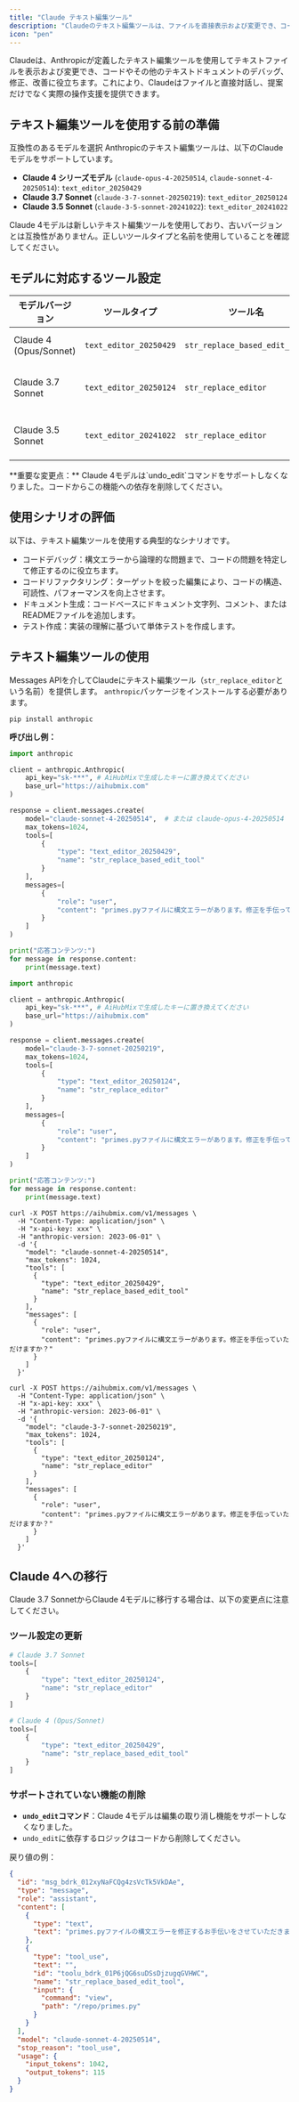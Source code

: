 ```yaml
---
title: "Claude テキスト編集ツール"
description: "Claudeのテキスト編集ツールは、ファイルを直接表示および変更でき、コードのデバッグ、ドキュメントの改善、より効率的な人間とAIのコラボレーションを実現します。"
icon: "pen"
---
```


Claudeは、Anthropicが定義したテキスト編集ツールを使用してテキストファイルを表示および変更でき、コードやその他のテキストドキュメントのデバッグ、修正、改善に役立ちます。これにより、Claudeはファイルと直接対話し、提案だけでなく実際の操作支援を提供できます。

## テキスト編集ツールを使用する前の準備

互換性のあるモデルを選択
Anthropicのテキスト編集ツールは、以下のClaudeモデルをサポートしています。

- **Claude 4 シリーズモデル** (`claude-opus-4-20250514`, `claude-sonnet-4-20250514`): `text_editor_20250429`
- **Claude 3.7 Sonnet** (`claude-3-7-sonnet-20250219`): `text_editor_20250124`
- **Claude 3.5 Sonnet** (`claude-3-5-sonnet-20241022`): `text_editor_20241022`

<Warning>
Claude 4モデルは新しいテキスト編集ツールを使用しており、古いバージョンとは互換性がありません。正しいツールタイプと名前を使用していることを確認してください。
</Warning>

## モデルに対応するツール設定

| モデルバージョン | ツールタイプ | ツール名 | サポートされる機能 |
|---------|---------|---------|-----------|
| Claude 4 (Opus/Sonnet) | `text_editor_20250429` | `str_replace_based_edit_tool` | view, str_replace, create |
| Claude 3.7 Sonnet | `text_editor_20250124` | `str_replace_editor` | view, str_replace, create, undo_edit |
| Claude 3.5 Sonnet | `text_editor_20241022` | `str_replace_editor` | view, str_replace, create, undo_edit |

<Tip>
**重要な変更点：** Claude 4モデルは`undo_edit`コマンドをサポートしなくなりました。コードからこの機能への依存を削除してください。
</Tip>

## 使用シナリオの評価

以下は、テキスト編集ツールを使用する典型的なシナリオです。

- コードデバッグ：構文エラーから論理的な問題まで、コードの問題を特定して修正するのに役立ちます。
- コードリファクタリング：ターゲットを絞った編集により、コードの構造、可読性、パフォーマンスを向上させます。
- ドキュメント生成：コードベースにドキュメント文字列、コメント、またはREADMEファイルを追加します。
- テスト作成：実装の理解に基づいて単体テストを作成します。

## テキスト編集ツールの使用

Messages APIを介してClaudeにテキスト編集ツール（`str_replace_editor`という名前）を提供します。
`anthropic`パッケージをインストールする必要があります。

```shell
pip install anthropic
```

**呼び出し例：**

<CodeGroup>

```python Python-Claude 4
import anthropic

client = anthropic.Anthropic(
    api_key="sk-***", # AiHubMixで生成したキーに置き換えてください
    base_url="https://aihubmix.com"
)

response = client.messages.create(
    model="claude-sonnet-4-20250514",  # または claude-opus-4-20250514
    max_tokens=1024,
    tools=[
        {
            "type": "text_editor_20250429",
            "name": "str_replace_based_edit_tool"
        }
    ],
    messages=[
        {
            "role": "user", 
            "content": "primes.pyファイルに構文エラーがあります。修正を手伝っていただけますか？"
        }
    ]
)

print("応答コンテンツ:")
for message in response.content:
    print(message.text)
```

```py Python-Claude 3.7
import anthropic

client = anthropic.Anthropic(
    api_key="sk-***", # AiHubMixで生成したキーに置き換えてください
    base_url="https://aihubmix.com"
)

response = client.messages.create(
    model="claude-3-7-sonnet-20250219",
    max_tokens=1024,
    tools=[
        {
            "type": "text_editor_20250124",
            "name": "str_replace_editor"
        }
    ],
    messages=[
        {
            "role": "user", 
            "content": "primes.pyファイルに構文エラーがあります。修正を手伝っていただけますか？"
        }
    ]
)

print("応答コンテンツ:")
for message in response.content:
    print(message.text)
```


```shell Curl-Claude 4
curl -X POST https://aihubmix.com/v1/messages \
  -H "Content-Type: application/json" \
  -H "x-api-key: xxx" \
  -H "anthropic-version: 2023-06-01" \
  -d '{
    "model": "claude-sonnet-4-20250514",
    "max_tokens": 1024,
    "tools": [
      {
        "type": "text_editor_20250429",
        "name": "str_replace_based_edit_tool"
      }
    ],
    "messages": [
      {
        "role": "user",
        "content": "primes.pyファイルに構文エラーがあります。修正を手伝っていただけますか？"
      }
    ]
  }'
```

```shell Curl-Claude 3.7
curl -X POST https://aihubmix.com/v1/messages \
  -H "Content-Type: application/json" \
  -H "x-api-key: xxx" \
  -H "anthropic-version: 2023-06-01" \
  -d '{
    "model": "claude-3-7-sonnet-20250219",
    "max_tokens": 1024,
    "tools": [
      {
        "type": "text_editor_20250124",
        "name": "str_replace_editor"
      }
    ],
    "messages": [
      {
        "role": "user",
        "content": "primes.pyファイルに構文エラーがあります。修正を手伝っていただけますか？"
      }
    ]
  }'
```

</CodeGroup>

## Claude 4への移行

Claude 3.7 SonnetからClaude 4モデルに移行する場合は、以下の変更点に注意してください。

### ツール設定の更新

```py python
# Claude 3.7 Sonnet
tools=[
    {
        "type": "text_editor_20250124",
        "name": "str_replace_editor"
    }
]

# Claude 4 (Opus/Sonnet)
tools=[
    {
        "type": "text_editor_20250429",
        "name": "str_replace_based_edit_tool"
    }
]
```

### サポートされていない機能の削除

- **`undo_edit`コマンド**：Claude 4モデルは編集の取り消し機能をサポートしなくなりました。
- `undo_edit`に依存するロジックはコードから削除してください。

戻り値の例：

```json
{
  "id": "msg_bdrk_012xyNaFCQg4zsVcTk5VkDAe",
  "type": "message",
  "role": "assistant",
  "content": [
    {
      "type": "text",
      "text": "primes.pyファイルの構文エラーを修正するお手伝いをさせていただきます。まず、ファイルを確認して問題点を特定させてください。"
    },
    {
      "type": "tool_use",
      "text": "",
      "id": "toolu_bdrk_01P6jQG6suDSsDjzugqGVHWC",
      "name": "str_replace_based_edit_tool",
      "input": {
        "command": "view",
        "path": "/repo/primes.py"
      }
    }
  ],
  "model": "claude-sonnet-4-20250514",
  "stop_reason": "tool_use",
  "usage": {
    "input_tokens": 1042,
    "output_tokens": 115
  }
}
```